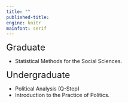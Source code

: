 ```yaml
---
title: ""
published-title: 
engine: knitr
mainfont: serif
---
```


<font size="5"> Graduate</font>

-   Statistical Methods for the Social Sciences.

<font size="5"> Undergraduate</font>

-   Political Analysis (Q-Step)
-   Introduction to the Practice of Politics.
